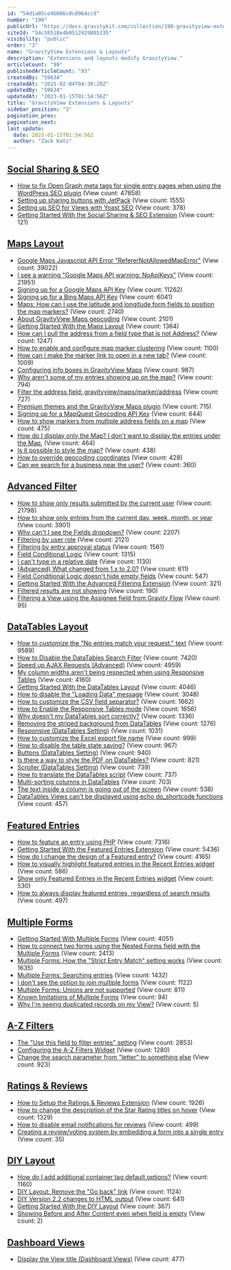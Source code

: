 ```yaml
---
id: "54d1a05ce4b086c0c0964ccd"
number: "190"
publicUrl: "https://docs.gravitykit.com/collection/190-gravityview-extensions-layouts"
siteId: "54c58518e4b0512429885335"
visibility: "public"
order: "3"
name: "GravityView Extensions & Layouts"
description: "Extensions and layouts modify GravityView."
articleCount: "99"
publishedArticleCount: "93"
createdBy: "59634"
createdAt: "2015-02-04T04:30:20Z"
updatedBy: "59634"
updatedAt: "2023-01-15T01:54:56Z"
title: "GravityView Extensions & Layouts"
sidebar_position: "3"
pagination_prev: 
pagination_next: 
last_update:
  date: 2023-01-15T01:54:56Z
  author: "Zack Katz"
---
```


## [Social Sharing & SEO](../gravityview-extensions-layouts/social-sharing-seo/)

- [How to fix Open Graph meta tags for single entry pages when using the WordPress SEO plugin](211-opengraph-meta-tags-single-view-wordpress-seo-plugin) (View count: 47858)
- [Setting up sharing buttons with JetPack](352-setting-up-social-sharing-seo) (View count: 1555)
- [Setting up SEO for Views with Yoast SEO](725-setting-up-seo-for-views-with-yoast-seo) (View count: 378)
- [Getting Started With the Social Sharing & SEO Extension](834-getting-started-with-the-social-sharing-seo-extension) (View count: 121)


## [Maps Layout](../gravityview-extensions-layouts/maps-premium-view/)

- [Google Maps Javascript API Error "RefererNotAllowedMapError"](626-google-maps-error-referernotallowedmaperror) (View count: 39022)
- [I see a warning "Google Maps API warning: NoApiKeys"](344-google-maps-api-warning-noapikeys) (View count: 21951)
- [Signing up for a Google Maps API Key](306-signing-up-for-a-google-maps-api-key) (View count: 11262)
- [Signing up for a Bing Maps API Key](307-signing-up-for-a-bing-maps-api-key) (View count: 6041)
- [Maps: How can I use the latitude and longitude form fields to position the map markers?](300-how-can-i-use-the-latitude-and-longitude-form-fields-to-position-map-markers) (View count: 2740)
- [About GravityView Maps geocoding](304-setting-up-geocoding-services) (View count: 2101)
- [Getting Started With the Maps Layout](635-getting-started-with-maps) (View count: 1364)
- [How can I pull the address from a field type that is not Address?](292-how-can-i-pull-the-address-from-a-field-type-that-is-not-address) (View count: 1247)
- [How to enable and configure map marker clustering](495-map-marker-clustering) (View count: 1100)
- [How can I make the marker link to open in a new tab?](339-how-can-i-make-the-marker-link-to-open-in-a-new-tab) (View count: 1009)
- [Configuring info boxes in GravityView Maps](345-how-to-configure-info-boxes) (View count: 987)
- [Why aren't some of my entries showing up on the map?](379-why-arent-some-of-my-entries-showing-up-on-the-map) (View count: 794)
- [Filter the address field: gravityview/maps/marker/address](294-filter-the-address-field-gravityview-maps-marker-address) (View count: 727)
- [Premium themes and the GravityView Maps plugin](639-premium-themes-and-the-maps-plugin) (View count: 715)
- [Signing up for a MapQuest Geocoding API Key](305-signing-up-for-a-mapquest-geocoding-api-key) (View count: 644)
- [How to show markers from multiple address fields on a map](492-markers-from-multiple-address-fields) (View count: 475)
- [How do I display only the Map? I don't want to display the entries under the Map.](551-how-do-i-display-only-the-map-i-dont-want-to-display-the-entries-under-the-map) (View count: 464)
- [Is it possible to style the map?](643-is-it-possible-to-style-the-map) (View count: 438)
- [How to override geocoding coordinates](493-override-geocoding-coordinates) (View count: 428)
- [Can we search for a business near the user?](557-radius-search) (View count: 360)


## [Advanced Filter](../gravityview-extensions-layouts/advanced-filter/)

- [How to show only results submitted by the current user](203-how-to-show-only-results-submitted-by-the-current-user) (View count: 21798)
- [How to show only entries from the current day, week, month, or year](487-filter-relative-timeframe) (View count: 3901)
- [Why can't I see the Fields dropdown?](225-why-cant-i-see-the-fields-dropdown) (View count: 2207)
- [Filtering by user role](471-filtering-by-user-role) (View count: 2121)
- [Filtering by entry approval status](470-filtering-by-entry-approval-status) (View count: 1561)
- [Field Conditional Logic](753-field-conditional-logic) (View count: 1315)
- [I can't type in a relative date](332-i-cant-type-a-relative-date) (View count: 1130)
- [(Advanced) What changed from 1.x to 2.0?](677-advanced-filters-upgrade) (View count: 611)
- [Field Conditional Logic doesn't hide empty fields](775-field-conditional-logic-doesnt-hide-empty-fields) (View count: 547)
- [Getting Started With the Advanced Filtering Extension](833-getting-started-with-the-advanced-filtering-extension) (View count: 321)
- [Filtered results are not showing](806-filtered-results-are-not-showing) (View count: 190)
- [Filtering a View using the Assignee field from Gravity Flow](856-filtering-a-view-using-the-assignee-field-from-gravity-flow) (View count: 95)


## [DataTables Layout](../gravityview-extensions-layouts/datatables/)

- [How to customize the "No entries match your request." text](200-how-to-customize-the-no-data-available-in-table-text) (View count: 9589)
- [How to Disable the DataTables Search Filter](201-how-to-disable-the-datatables-search-filter) (View count: 7420)
- [Speed up AJAX Requests (Advanced)](285-speed-up-ajax-requests) (View count: 4959)
- [My column widths aren't being respected when using Responsive Tables](349-column-widths-responsive-tables) (View count: 4160)
- [Getting Started With the DataTables Layout](202-how-to-install-the-datatables-layout) (View count: 4046)
- [How to disable the "Loading Data" message](243-how-to-disable-the-loading-data-message) (View count: 3048)
- [How to customize the CSV field separator?](249-how-to-customize-the-csv-field-separator) (View count: 1662)
- [How to Enable the Responsive Tables mode](578-how-to-enable-the-responsive-tables-mode) (View count: 1656)
- [Why doesn't my DataTables sort correctly?](271-why-doesnt-my-datatables-sort-correctly) (View count: 1336)
- [Removing the striped background from DataTables](459-removing-the-striped-background-from-datatables) (View count: 1276)
- [Responsive (DataTables Setting)](712-responsive-datatables) (View count: 1031)
- [How to customize the Excel export file name](652-customize-excel-file-name) (View count: 999)
- [How to disable the table state saving?](270-how-to-disable-the-table-state-saving) (View count: 967)
- [Buttons (DataTables Setting)](710-datatables-buttons) (View count: 940)
- [Is there a way to style the PDF on DataTables?](565-is-there-a-way-to-style-the-pdf-on-datatables) (View count: 821)
- [Scroller (DataTables Setting)](711-datatables-scroller) (View count: 739)
- [How to translate the DataTables script](220-how-to-translate-the-datatables-script) (View count: 737)
- [Multi-sorting columns in DataTables](569-multi-sorting-columns-datatables) (View count: 703)
- [The text inside a column is going out of the screen](582-the-text-inside-a-column-is-going-out-of-the-screen) (View count: 538)
- [DataTables Views can't be displayed using echo do_shortcode functions](699-datatables-views-cant-be-displayed-using-echo-doshortcode-functions) (View count: 457)


## [Featured Entries](../gravityview-extensions-layouts/featured-entries/)

- [How to feature an entry using PHP](239-how-to-feature-an-entry-using-php) (View count: 7316)
- [Getting Started With the Featured Entries Extension](204-how-do-i-feature-an-entry) (View count: 5436)
- [How do I change the design of a Featured entry?](205-how-do-i-change-the-design-of-a-featured-entry) (View count: 4165)
- [How to visually highlight featured entries in the Recent Entries widget](240-how-to-visually-highlight-featured-entries-in-the-recent-entries-widget) (View count: 586)
- [Show only Featured Entries in the Recent Entries widget](241-show-only-featured-entries-in-the-recent-entries-widget) (View count: 530)
- [How to always display featured entries, regardless of search results](238-how-to-always-display-featured-entries-regardless-of-search-results) (View count: 497)


## [Multiple Forms](../gravityview-extensions-layouts/multiple-forms/)

- [Getting Started With Multiple Forms](528-getting-started-with-multiple-forms) (View count: 4051)
- [How to connect two forms using the Nested Forms field with the Multiple Forms](751-how-to-connect-two-forms-using-the-nested-forms-field-with-the-multiple-forms) (View count: 2413)
- [Multiple Forms: How the "Strict Entry Match" setting works](527-multiple-forms-strict-match) (View count: 1635)
- [Multiple Forms: Searching entries](525-multiple-forms-searching-entries) (View count: 1432)
- [I don't see the option to join multiple forms](627-joining-multiple-forms) (View count: 1122)
- [Multiple Forms: Unions are not supported](722-multiple-forms-unions-are-not-supported) (View count: 811)
- [Known limitations of Multiple Forms](873-known-limitations-of-multiple-forms) (View count: 94)
- [Why I'm seeing duplicated records on my View?](911-why-im-seeing-duplicated-records-on-my-view) (View count: 5)


## [A-Z Filters](../gravityview-extensions-layouts/a-z-filters/)

- [The "Use this field to filter entries" setting](198-the-use-this-field-to-filter-entries-setting) (View count: 2853)
- [Configuring the A-Z Filters Widget](197-configuring-the-a-z-filters-widget) (View count: 1280)
- [Change the search parameter from "letter" to something else](199-change-the-search-parameter-from-letter-to-something-else) (View count: 923)


## [Ratings & Reviews](../gravityview-extensions-layouts/ratings-reviews/)

- [How to Setup the Ratings & Reviews Extension](408-how-to-setup-ratings-and-reviews) (View count: 1926)
- [How to change the description of the Star Rating titles on hover](237-how-to-change-the-star-rating-titles) (View count: 1329)
- [How to disable email notifications for reviews](386-how-to-disable-email-notifications-for-reviews) (View count: 499)
- [Creating a review/voting system by embedding a form into a single entry](874-creating-a-review-voting-system-by-embedding-a-form-into-a-single-entry) (View count: 35)


## [DIY Layout](../gravityview-extensions-layouts/diy-layout/)

- [How do I add additional container tag default options?](437-diy-laout-add-additional-container-tags) (View count: 1160)
- [DIY Layout: Remove the "Go back" link](469-diy-layout-remove-the-back-link) (View count: 1124)
- [DIY Version 2.2 changes to HTML output](718-version-2-2) (View count: 641)
- [Getting Started With the DIY Layout](835-getting-started-with-the-diy-layout) (View count: 367)
- [Showing Before and After Content even when field is empty](913-showing-before-and-after-content-even-when-field-is-empty) (View count: 2)


## [Dashboard Views](../gravityview-extensions-layouts/dashboard-views/)

- [Display the View title (Dashboard Views)](747-display-the-view-title-dashboard-views) (View count: 477)


